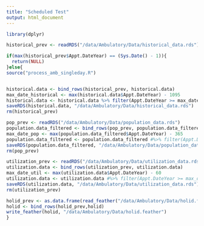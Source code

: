 ---
title: "Scheduled Test"
output: html_document
---


```{r cars}
library(dplyr)

historical_prev <- readRDS("/data/Ambulatory/Data/historical_data.rds")

if(max(historical_prev$Appt.DateYear) == (Sys.Date() - 1)){
  return(NULL)
}else{
source("process_amb_singleday.R")


historical.data <- bind_rows(historical_prev, historical.data)
max_date_historical <- max(historical.data$Appt.DateYear) - 1095
historical.data <- historical.data %>% filter(Appt.DateYear >= max_date_historical)
saveRDS(historical.data, "/data/Ambulatory/Data/historical_data.rds")
rm(historical_prev)

pop_prev <- readRDS("/data/Ambulatory/Data/population_data.rds")
population.data_filtered <- bind_rows(pop_prev, population.data_filtered)
max_date_pop <- max(population.data_filtered$Appt.DateYear) - 365
population.data_filtered <- population.data_filtered #%>% filter(Appt.DateYear >= max_date_pop)
saveRDS(population.data_filtered, "/data/Ambulatory/Data/population_data.rds")
rm(pop_prev)

utilization_prev <- readRDS("/data/Ambulatory/Data/utilization_data.rds")
utilization.data <- bind_rows(utilization_prev, utilization.data)
max_date_util <- max(utilization.data$Appt.DateYear) - 60
utilization.data <- utilization.data #%>% filter(Appt.DateYear >= max_date_util)
saveRDS(utilization.data, "/data/Ambulatory/Data/utilization_data.rds")
rm(utilization_prev)

holid_prev <- as.data.frame(read_feather("/data/Ambulatory/Data/holid.feather"))
holid <- bind_rows(holid_prev,holid)
write_feather(holid, "/data/Ambulatory/Data/holid.feather")
}


```

